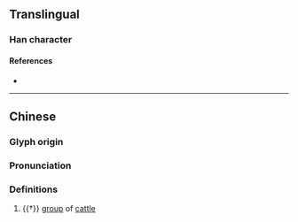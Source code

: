 {{character info}}
==Translingual==

===Han character===
{{Han char|rn=93|rad=牛|as=04|sn=8|four=25500|canj=HQHQ|ids=⿰牜牛,⿰牛牛}}

====References====
* {{Han ref|kx=0699.100|dkj=19960|dj=1112.010|hdz=31803.150|uh=726A|ud=29290|bh=CD5B|bd=52571}}

----

==Chinese==
{{zh-forms}}

===Glyph origin===
{{Han etym}}

===Pronunciation===
{{zh-pron
|m=yàn
|c=jyun6
|mc=
|oc=
|ma=
|cat=n
}}

===Definitions===
{{zh-hanzi}}

# {{†}} [[group]] of [[cattle]]